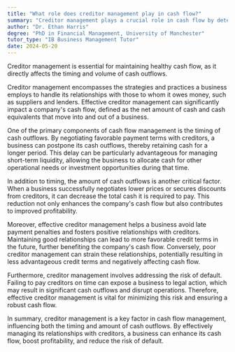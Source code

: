 ```yaml
---
title: "What role does creditor management play in cash flow?"
summary: "Creditor management plays a crucial role in cash flow by determining the timing and amount of cash outflows."
author: "Dr. Ethan Harris"
degree: "PhD in Financial Management, University of Manchester"
tutor_type: "IB Business Management Tutor"
date: 2024-05-20
---
```


Creditor management is essential for maintaining healthy cash flow, as it directly affects the timing and volume of cash outflows.

Creditor management encompasses the strategies and practices a business employs to handle its relationships with those to whom it owes money, such as suppliers and lenders. Effective creditor management can significantly impact a company's cash flow, defined as the net amount of cash and cash equivalents that move into and out of a business.

One of the primary components of cash flow management is the timing of cash outflows. By negotiating favorable payment terms with creditors, a business can postpone its cash outflows, thereby retaining cash for a longer period. This delay can be particularly advantageous for managing short-term liquidity, allowing the business to allocate cash for other operational needs or investment opportunities during that time.

In addition to timing, the amount of cash outflows is another critical factor. When a business successfully negotiates lower prices or secures discounts from creditors, it can decrease the total cash it is required to pay. This reduction not only enhances the company's cash flow but also contributes to improved profitability.

Moreover, effective creditor management helps a business avoid late payment penalties and fosters positive relationships with creditors. Maintaining good relationships can lead to more favorable credit terms in the future, further benefiting the company's cash flow. Conversely, poor creditor management can strain these relationships, potentially resulting in less advantageous credit terms and negatively affecting cash flow.

Furthermore, creditor management involves addressing the risk of default. Failing to pay creditors on time can expose a business to legal action, which may result in significant cash outflows and disrupt operations. Therefore, effective creditor management is vital for minimizing this risk and ensuring a robust cash flow.

In summary, creditor management is a key factor in cash flow management, influencing both the timing and amount of cash outflows. By effectively managing its relationships with creditors, a business can enhance its cash flow, boost profitability, and reduce the risk of default.
    